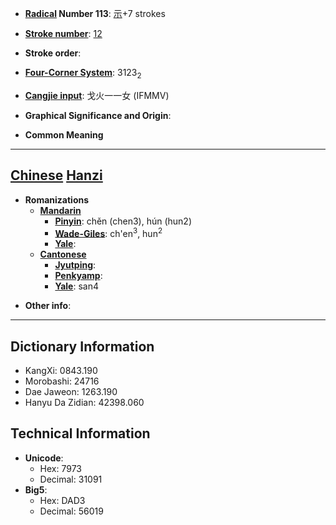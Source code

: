 * '''[[Wiktionary:Chinese radical index| Radical]] Number 113''': [[Wiktionary:Chinese radical index 示|示]]+7 strokes

* '''[[Wiktionary:Chinese total strokes index|Stroke number]]''': [[Wiktionary:Chinese total strokes index 12|12]]

* '''Stroke order''': 

* '''[[Wiktionary:Chinese four corner index|Four-Corner System]]''': 3123<sub>2</sub>

* '''[[Wiktionary:Chinese Cangjie index|Cangjie input]]''': 戈火一一女 (IFMMV)

* '''Graphical Significance and Origin''': 

* '''Common Meaning'''

----

== [[Chinese]] [[Hanzi]] ==

* '''Romanizations'''
** '''[[Mandarin]]'''
*** '''[[Pinyin]]''': chěn (chen3), hún (hun2)
*** '''[[Wade-Giles]]''': ch'en<sup>3</sup>, hun<sup>2</sup>
*** '''[[Yale]]''': 
** '''[[Cantonese]]'''
*** '''[[Jyutping]]''':
*** '''[[Penkyamp]]''': 
*** '''[[Yale]]''': san4

* '''Other info''': 

----

== Dictionary Information ==

* KangXi: 0843.190
* Morobashi: 24716
* Dae Jaweon: 1263.190
* Hanyu Da Zidian: 42398.060

== Technical Information ==

* '''Unicode''':
** Hex: 7973
** Decimal: 31091
* '''Big5''':
** Hex: DAD3
** Decimal: 56019